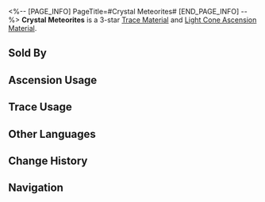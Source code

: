<%-- [PAGE_INFO]
PageTitle=#Crystal Meteorites#
[END_PAGE_INFO] --%>
{{Item Infobox
|id          = 110212
|image       = Item Crystal Meteorites.png
|type        = Trace Material
|type2       = Light Cone Ascension Material
|invCategory = Upgrade Materials
|rarity      = 3
|effect      = 
|description = The crystals that separate from the Amber Lord's body when THEY swing the celestial hammer. Used to level up Traces moderately for {{Color|h|Preservation}} characters.
|source1     = [[Calyx: Clock Studios Theme Park]]
|source2     = [[Omni-Synthesizer]] &mdash; Material Synthesis
|source3     = [[Embers Exchange]]
|source4     = [[Omni-Synthesizer]] &mdash; Material Exchange
}}
{{Description|People only become aware of the fact that Qlipoth has swung their hammer again from the two phenomena invariably detected afterward: an enormous burst of intense gravitational waves, and "starquakes." Like a gift from the Preservation, the crystal meteorites dash across the dark sky and announce the beginning of a new Era.<br /><br />''"The Genius Society is audacious enough to declare the Amber Lord as the slowest Aeon in the Cosmos, but none of these people have ever successfully observed the entire process of Qlipoth swinging the celestial hammer."''}}
'''Crystal Meteorites''' is a 3-star [[Trace Material]] and [[Light Cone Ascension Material]].

==Sold By==
{{Shop Availability}}

==Ascension Usage==
{{Ascension Usage}}

==Trace Usage==
{{Trace Usage}}

==Other Languages==
{{Other Languages
|en   = Crystal Meteorites
|zhs  = 流星棱晶
|zht  = 流星稜晶
|ja   = 流星プリズム
|ko   = 유성 결정
|es   = Meteoritos de cristal
|fr   = Météorites cristallines
|ru   = Метеоритные кристаллы
|th   = Crystal Meteorites
|vi   = Lăng Tinh Sao Băng
|de   = Kristallene Meteoriten
|id   = Crystal Meteorites
|pt   = Meteoritos de Cristal
}}

==Change History==
{{Change History|2.1}}

==Navigation==
{{Upgrade Material Navbox}}